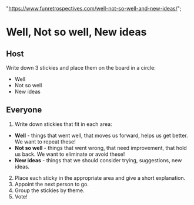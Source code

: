   "https://www.funretrospectives.com/well-not-so-well-and-new-ideas/";

# Well, Not so well, New ideas

## Host

Write down 3 stickies and place them on the board in a circle:

- Well
- Not so well
- New ideas

## Everyone

1. Write down stickies that fit in each area:

- **Well** - things that went well, that moves us forward, helps us get better. We want to repeat these!
- **Not so well** - things that went wrong, that need improvement, that hold us back. We want to eliminate or avoid these!
- **New ideas** - things that we should consider trying, suggestions, new ideas.

2.  Place each sticky in the appropriate area and give a short explanation.
3.  Appoint the next person to go.
4.  Group the stickies by theme.
5.  Vote!
